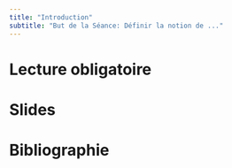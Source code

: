 ```yaml
---
title: "Introduction"
subtitle: "But de la Séance: Définir la notion de ..."
---
```


# Lecture obligatoire


# Slides



# Bibliographie

